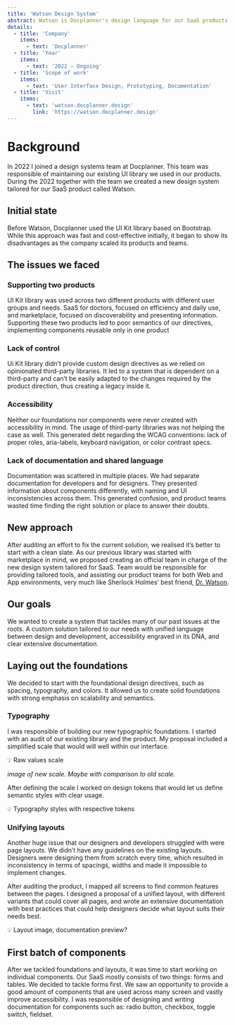 ```yaml
---
title: 'Watson Design System'
abstract: Watson is Docplanner's design language for our SaaS products and digital experiences. The system consists of working code, design tools and resources, and human interface guidelines.
details:
  - title: 'Company'
    items:
      - text: 'Docplanner'
  - title: 'Year'
    items:
      - text: '2022 — Ongoing'
  - title: 'Scope of work'
    items:
      - text: 'User Interface Design, Prototyping, Documentation'
  - title: 'Visit'
    items:
      - text: 'watson.docplanner.design'
        link: 'https://watson.docplanner.design'
---
```


# Background

In 2022 I joined a design systems team at Docplanner. This team was responsible of maintaining our existing UI library we used in our products. During the 2022 together with the team we created a new design system tailored for our SaaS product called Watson.

## Initial state

Before Watson, Docplanner used the UI Kit library based on Bootstrap. While this approach was fast and cost-effective initially, it began to show its disadvantages as the company scaled its products and teams.

## The issues we faced

### Supporting two products

UI Kit library was used across two different products with different user groups and needs. SaaS for doctors, focused on efficiency and daily use, and marketplace, focused on discoverability and presenting information. Supporting these two products led to poor semantics of our directives, implementing components reusable only in one product

### Lack of control

Ui Kit library didn’t provide custom design directives as we relied on opinionated third-party libraries. It led to a system that is dependent on a third-party and can’t be easily adapted to the changes required by the product direction, thus creating a legacy inside it.

### Accessibility

Neither our foundations nor components were never created with accessibility in mind. The usage of third-party libraries was not helping the case as well. This generated debt regarding the WCAG conventions: lack of proper roles, aria-labels, keyboard navigation, or color contrast specs.

### Lack of documentation and shared language

Documentation was scattered in multiple places. We had separate documentation for developers and for designers. They presented information about components differently, with naming and UI inconsistencies across them. This generated confusion, and product teams wasted time finding the right solution or place to answer their doubts.

## New approach

After auditing an effort to fix the current solution, we realised it’s better to start with a clean slate. As our previous library was started with marketplace in mind, we proposed creating an official team in charge of the new design system tailored for SaaS. Team would be responsible for providing tailored tools, and assisting our product teams for both Web and App environments, very much like Sherlock Holmes’ best friend, [Dr. Watson](https://en.wikipedia.org/wiki/Dr._Watson).

## Our goals

We wanted to create a system that tackles many of our past issues at the roots. A custom solution tailored to our needs with unified language between design and development, accessibility engraved in its DNA, and clear extensive documentation.

## Laying out the foundations

We decided to start with the foundational design directives, such as spacing, typography, and colors. It allowed us to create solid foundations with strong emphasis on scalability and semantics.

### Typography

I was responsible of building our new typographic foundations. I started with an audit of our existing library and the product. My proposal included a simplified scale that would will well within our interface.

<aside>
💡 Raw values scale

</aside>

[]()

_image of new scale. Maybe with comparison to old scale._

After defining the scale I worked on design tokens that would let us define semantic styles with clear usage.

<aside>
💡 Typography styles with respective tokens

</aside>

### Unifying layouts

Another huge issue that our designers and developers struggled with were page layouts. We didn’t have any guidelines on the existing layouts. Designers were designing them from scratch every time, which resulted in inconsistency in terms of spacings, widths and made it impossible to implement changes.

After auditing the product, I mapped all screens to find common features between the pages. I designed a proposal of a unified layout, with different variants that could cover all pages, and wrote an extensive documentation with best practices that could help designers decide what layout suits their needs best.

<aside>
💡 Layout image, documentation preview?

</aside>

## First batch of components

After we tackled foundations and layouts, it was time to start working on individual components. Our SaaS mostly consists of two things: forms and tables. We decided to tackle forms first. We saw an opportunity to provide a good amount of components that are used across many screen and vastly improve accessibility. I was responsible of designing and writing documentation for components such as: radio button, checkbox, toggle switch, fieldset.
